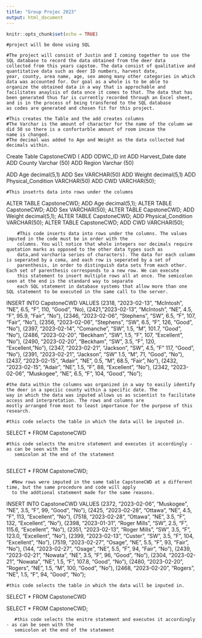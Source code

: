 ---
title: "Group Projec 2023"
output: html_document
---

```{r setup, include=FALSE}
knitr::opts_chunk$set(echo = TRUE)
```
    #project will be done using SQL

    #The project will consist of Justin and I coming together to use the SQL database to record the data obtained from the deer data 
    collected from this years capstoe. The data consist of qualitative and quantitative data such as deer ID numbers, harvest date, 
    year, county, area name, age, sex among many other categories in which data was accounted for. Our goal as a whole is to be able to 
    organize the obtained data in a way that is approchable and facilitates anaylsis of data once it comes to that. The data that has       been generated thus far is currently recorded through an Excel sheet, and is in the process of being transfered to the SQL database 
    as codes are generated and chosen fit for this project. 
 
    #This creates the Table and the add creates columns
    #The Varchar is the amount of character for the name of the column we did 50 so there is a confortarble amount of room incase the 
    name is changed.
    #The decimal was added to Age and Weight as the data collected had decimals within.
    
 Create Table CapstoneCWD (
  ADD ODWC_ID int
  ADD Harvest_Date date
  ADD County Varchar (50)
  ADD Region Varchar (50)

  ADD Age decimal(5,1)
  ADD Sex VARCHAR(50)
  ADD Weight decimal(5,1)
  ADD Physical_Condition VARCHAR(50)
  ADD CWD VARCHAR(50);
  
    #This insetrts data into rows under the columns


ALTER TABLE CapstoneCWD;
 ADD Age decimal(5,1);
 ALTER TABLE CapstoneCWD;
 ADD Sex VARCHAR(50);
 ALTER TABLE CapstoneCWD;
 ADD Weight decimal(5,1);
 ALTER TABLE CapstoneCWD;
 ADD Physical_Condition VARCHAR(50);
 ALTER TABLE CapstoneCWD;
 ADD CWD VARCHAR(50);
       
        #This code inserts data into rows under the columns. The values imputed in the code must be in order with the 
        columns. You will notice that whole integers nor decimals require quotation marks as opposed to the other data types such as 
        data,and varchar(a series of characters). The data for each column is seperated by a coma, and each row is seperated by a set of
        parenthesis, in order to distinguish data sets from each other. Each set of parenthesis corresponds to a new row. We can execute
        this statement to insert multiple rows all at once. The semicolon seen at the end is the standard way to separate 
        each SQL statement in database systems that allow more than one SQL statement to be executed in the same call to the server.

  INSERT INTO CapstoneCWD
  VALUES (2318, "2023-02-13", "McIntosh", "NE", 6.5, "F", 110, "Good", "No),
         (2421, "2023-02-13", "McIntosh", "NE", 4.5, "F", 95.9, "Fair", "No"),
         (2346, "2023-02-06", "Stephens", "SW", 6.5, "F", 107, "Fair", "No"),
         (2356, "2023-02-06", "Stephens", "SW", 6.5, "F", 126, "Good", "No"),
         (2397, "2023-02-14", "Comanche", "SW", 1.5, "M", 101.7, "Good", "No"),
         (2486, "2023-02-20", "Beckham", "SW", 1.5, "F", 107, "Excellent", "No"),
         (2490, "2023-02-20", "Beckham", "SW", 3.5, "F", 120, "Excellent, "No"),
         (2347, "2023-02-21", "Jackson", "SW", 4.5, "F" 117, "Good", "No"),
         (2391, "2023-02-21", "Jackson", "SW" 1.5, "M", 71, "Good", "No"),
         (2437, "2023-02-15", "Adair", "NE", 0.5, "M", 68.5, "Fair", No"),
         (2432, "2023-02-15", "Adair", "NE", 1.5, "F", 88, "Excellent", "No"),
         (2342, "2023-02-06", "Muskogee", "NE", 6.5, "F", 104, "Good", "No");
         
    #the data within the columns was organized in a way to easily identify the deer in a speciic county within a specific date. The 
    way in which the data was inputed allows us as scientist to facilitate access and interpretation. The rows and columns are 
    mostly arranged from most to least importance for the purpose of this research. 
         
    #this code selects the table in which the data will be inputed in. 
 
  SELECT * FROM CapstoneCWD
       
    #this code selects the enitre statement and executes it accordingly - as can be seen with the 
       semicolon at the end of the statement 
       
  SELECT * FROM CapstoneCWD;
       
      #New rows were imputed in the same table CapstoneCWD at a different time, but the same procedure and code will apply 
      to the addtional statement made for the same reasons.      

INSERT INTO CapstoneCWD
VALUES (2372, "2023-02-06", "Muskogee", "NE", 3.5, "F", 99, "Good", "No"),
       (2425, "2023-02-28", "Ottawa", "NE", 4.5, "F", 113, "Excellent", "No"),
       (7518, "2023-02-28", "Ottawa", "NE", 3.5, "F", 132, "Excellent", "No"),
       (2398, "2023-01-31", "Roger Mills", "SW", 2.5, "F", 115.6, "Excellent", "No"),
       (2351, "2023-02-13", "Roger Mills", "SW", 3.5, "F", 123.0, "Excellent", "No"),
       (2399, "2023-02-13", "Custer", "SW", 3.5, "F", 104, "Excellent", "No"),
       (7519, "2023-02-27", "Osage", "NE", 5.5, "F", 93, "Fair", "No"),
       (144, "2023-02-27", "Osage", "NE", 5.5, "F", 94, "Fair", "No"),
       (2439, "2023-02-21", "Nowata", "NE", 3.5, "F", 96, "Good", "No"),
       (2304, "2023-02-21", "Nowata", "NE", 1.5, "F", 107.8, "Good", "No"),
       (2480, "2023-02-20", "Rogers", "NE", 1.5, "M", 100, "Good", "No"),
       (2468, "2023-02-20", "Rogers", "NE", 1.5, "F", 94, "Good", "No");

    #this code selects the table in which the data will be inputed in. 
    
   SELECT * FROM CapstoneCWD
       

   SELECT * FROM CapstoneCWD;
       
       #this code selects the enitre statement and executes it accordingly - as can be seen with the 
       semicolon at the end of the statement 
       
       


